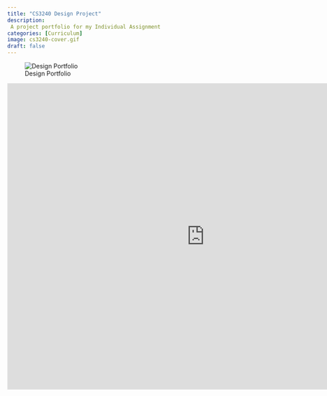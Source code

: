 ```yaml
---
title: "CS3240 Design Project"
description: 
 A project portfolio for my Individual Assignment
categories: [Curriculum]
image: cs3240-cover.gif
draft: false
---
```


![Design Portfolio](design.png)

  <iframe style="border: 1px solid rgba(0, 0, 0, 0.1);" width="900px" height="700px" src="https://www.figma.com/embed?embed_host=share&url=https%3A%2F%2Fwww.figma.com%2Fproto%2Fep8zSL5qnnMOWb3RrtJHO3%2FCS3240-IA-hi-fi%3Fpage-id%3D186%253A5180%26type%3Ddesign%26node-id%3D2-2%26viewport%3D221%252C110%252C0.06%26t%3DeACLL0MmeY9LDxn3-1%26scaling%3Dscale-down%26starting-point-node-id%3D2%253A2%26mode%3Ddesign" allowfullscreen></iframe>
